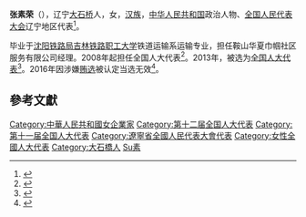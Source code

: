 '''张素荣'''（{{bd|1951年||}}），辽宁[[大石桥|大石桥]]人，女，[[汉族|汉族]]，[[中华人民共和国|中华人民共和国]]政治人物、[[全国人民代表大会|全国人民代表大会]]辽宁地区代表<ref>{{cite web|author=新华网|title=第十一届全国人大代表|url=http://news.xinhuanet.com/ziliao/2008-03/03/content_7708230.htm?node=36628|publisher=新华网|accessdate=2014-01-07|archive-date=2014-01-10|archive-url=https://web.archive.org/web/20140110211415/http://news.xinhuanet.com/ziliao/2008-03/03/content_7708230.htm?node=36628|dead-url=no}}</ref>。

毕业于[[沈阳铁路局吉林铁路职工大学|沈阳铁路局吉林铁路职工大学]]铁道运输系运输专业，担任鞍山华夏巾帼社区服务有限公司经理。2008年起担任全国人大代表<ref>{{cite news|title=全国人大代表信息-张素荣|url= http://210.82.31.1:8084/delegate/viewDelegate.action?dbid=110416|accessdate=2013-04-05|newspaper=全国人大网|archive-url=https://web.archive.org/web/20140222013446/http://www.npc.gov.cn/delegate/viewDelegate.action?dbid=110416|archive-date=2014-02-22|dead-url=yes}}</ref>。2013年，被选为[[全国人大代表|全国人大代表]]<ref>{{cite news|title=全国人大代表信息-张素荣|url= http://210.82.31.1:8084/delegate/viewDelegate.action?dbid=120417|accessdate=2013-03-28|newspaper=全国人大网|deadurl=yes|archiveurl=https://web.archive.org/web/20140222013452/http://www.npc.gov.cn/delegate/viewDelegate.action?dbid=120417|archivedate=2014-02-22}}</ref>。2016年因涉嫌[[辽宁拉票贿选案|贿选]]被认定当选无效<ref>{{cite web|url=http://news.xinhuanet.com/politics/2016-09/13/c_1119560872.htm|title=受权发布:全国人民代表大会常务委员会公告 〔十二届〕第二十一号|author=|agency=新华网|publisher=|accessdate=2016-09-13|date=2016-09-13|archive-date=2016-09-13|archive-url=https://web.archive.org/web/20160913125353/http://news.xinhuanet.com/politics/2016-09/13/c_1119560872.htm|dead-url=no}}</ref>。

==參考文獻==
{{reflist}}
{{中国政治人物小作品}}
{{DEFAULTSORT:Zhang張}}
[[Category:中華人民共和國女企業家|Category:中華人民共和國女企業家]]
[[Category:第十二届全国人大代表|Category:第十二届全国人大代表]]
[[Category:第十一届全国人大代表|Category:第十一届全国人大代表]]
[[Category:遼寧省全國人民代表大會代表|Category:遼寧省全國人民代表大會代表]]
[[Category:女性全國人大代表|Category:女性全國人大代表]]
[[Category:大石橋人|Category:大石橋人]]
[[Category:張姓|Su素]]